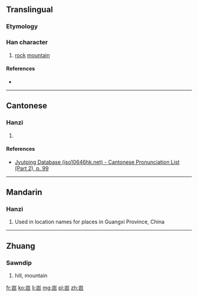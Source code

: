 ==Translingual==

===Etymology===
{{Han compound|山|巴|c1=s|c2=p|ls=psc}}

===Han character===
{{Han char|rn=46|rad=山|as=04|sn=7|four=|canj=UAU|ids=⿱山巴}}

# [[rock]] [[mountain]]

====References====
* {{Han ref|kx=0308.331|hdz=10765.120|uh=5C9C|ud=23708}}

----

==Cantonese==

===Hanzi===
{{yue-hanzi|jyut=[[baa1]]|y=ba1}}

# {{defn|lang=yue|sort=山04}}

====References====
* [http://www.iso10646hk.net/jp/document/download.jsp Jyutping Database (iso10646hk.net) - Cantonese Pronunciation List (Part 2), p. 99]

----

==Mandarin==

===Hanzi===
{{cmn-hanzi|pin=[[bā]] ([[ba1]])|wg=pa<sup>1</sup>}}

# Used in location names for places in Guangxi Province, China

----

==Zhuang==

===Sawndip===
{{head|za|Han characters|tr=[[bya]]|sort=bya}}

# hill, mountain

[[fr:岜]]
[[ko:岜]]
[[li:岜]]
[[mg:岜]]
[[pl:岜]]
[[zh:岜]]